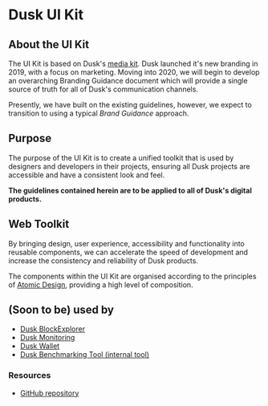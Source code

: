 
<Meta title="Documentation/Introduction" />

# Dusk UI Kit

## About the UI Kit

The UI Kit is based on Dusk's [media kit](https://dusk.network/pages/media-kit). Dusk launched it's new branding in 2019, with a focus on marketing. Moving into 2020, we will begin to develop an overarching Branding Guidance document which will provide a single source of truth for all of Dusk's communication channels.

Presently, we have built on the existing guidelines, however, we expect to transition to using a typical _Brand Guidance_ approach.

## Purpose

The purpose of the UI Kit is to create a unified toolkit that is used by designers and developers in their projects, ensuring all Dusk projects are accessible and have a consistent look and feel.

**The guidelines contained herein are to be applied to all of Dusk's digital products.**

## Web Toolkit

By bringing design, user experience, accessibility and functionality into reusable components, we can accelerate the speed of development and increase the consistency and reliability of Dusk products.

The components within the UI Kit are organised according to the principles of [Atomic Design](https://bradfrost.com/blog/post/atomic-web-design/), providing a high level of composition.


## (Soon to be) used by

- [Dusk BlockExplorer](#)
- [Dusk Monitoring](#)
- [Dusk Wallet](#)
- [Dusk Benchmarking Tool (internal tool)](#)

### **Resources**

- [GitHub repository](https://github.com/dusk-network/dusk-ui-kit)
